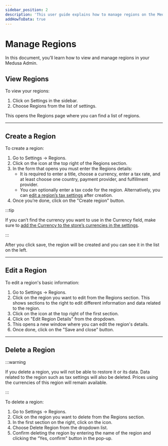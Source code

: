---
sidebar_position: 2
description: 'This user guide explains how to manage regions on the Medusa admin. Learn how to create and edit regions.'
addHowToData: true
---


# Manage Regions

In this document, you’ll learn how to view and manage regions in your Medusa Admin.

## View Regions

To view your regions:

1. Click on Settings in the sidebar.
2. Choose Regions from the list of settings.

This opens the Regions page where you can find a list of regions.

---

## Create a Region

To create a region:

1. Go to Settings → Regions.
2. Click on the <UiIcon lightIcon="https://res.cloudinary.com/dza7lstvk/image/upload/v1667999131/Medusa%20Docs/UI%20Icons/1hL8NiW_lqmjcq.png" darkIcon="https://res.cloudinary.com/dza7lstvk/image/upload/v1667999150/Medusa%20Docs/UI%20Icons/8LtkPqW_jyqz5i.png" alt="plus" /> icon at the top right of the Regions section.
3. In the form that opens you must enter the Regions details:
    - It is required to enter a title, choose a currency, enter a tax rate, and at least choose one country, payment provider, and fulfillment provider.
    - You can optionally enter a tax code for the region. Alternatively, you can [edit a region’s tax settings](../taxes/manage.md#edit-a-regions-taxes) after creation.
4. Once you’re done, click on the "Create region" button.

:::tip

If you can’t find the currency you want to use in the Currency field, make sure to [add the Currency to the store’s currencies in the settings](../settings/currencies.md#add-a-currency).

:::

After you click save, the region will be created and you can see it in the list on the left.

---

## Edit a Region

To edit a region's basic information:

1. Go to Settings → Regions.
2. Click on the region you want to edit from the Regions section. This shows sections to the right to edit different information and data related to the region.
4. Click on the <UiIcon lightIcon="https://res.cloudinary.com/dza7lstvk/image/upload/v1667999308/Medusa%20Docs/UI%20Icons/1ordBC6_ssysel.png" darkIcon="https://res.cloudinary.com/dza7lstvk/image/upload/v1667999326/Medusa%20Docs/UI%20Icons/dSwWYBH_stzgoi.png" alt="three dots" /> icon at the top right of the first section.
5. Click on "Edit Region Details" from the dropdown.
6. This opens a new window where you can edit the region's details.
7. Once done, click on the "Save and close" button.

---

## Delete a Region

:::warning

If you delete a region, you will not be able to restore it or its data. Data related to the region such as tax settings will also be deleted. Prices using the currencies of this region will remain available.

:::

To delete a region:

1. Go to Settings → Regions.
2. Click on the region you want to delete from the Regions section.
3. In the first section on the right, click on the <UiIcon lightIcon="https://res.cloudinary.com/dza7lstvk/image/upload/v1667999308/Medusa%20Docs/UI%20Icons/1ordBC6_ssysel.png" darkIcon="https://res.cloudinary.com/dza7lstvk/image/upload/v1667999326/Medusa%20Docs/UI%20Icons/dSwWYBH_stzgoi.png" alt="three dots" /> icon.
4. Choose Delete Region from the dropdown list.
5. Confirm deleting the region by entering the name of the region and clicking the “Yes, confirm" button in the pop-up.